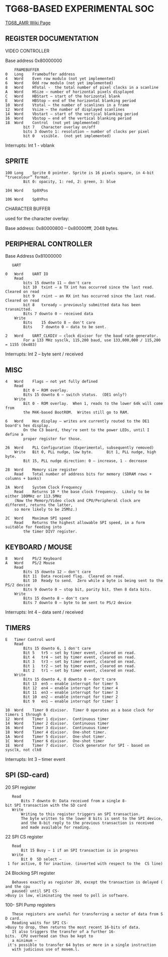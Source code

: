 = TG68-BASED EXPERIMENTAL SOC =

[https://github.com/douggilliland/Retro-Computers/wiki/TG68_AMR-68000 TG68_AMR Wiki Page]

== REGISTER DOCUMENTATION ==

VIDEO CONTROLLER

Base address 0x80000000

<pre>
	FRAMEBUFFER
0	Long	Framebuffer address
4	Word	Even row modulo (not yet implemented)
6	Word	Odd row modulo (not yet implemented)
8	Word	HTotal -  the total number of pixel clocks in a scanline 
A	Word	HSize – number of horizontal pixels displayed
C	Word	HBStart – start of the horizontal blank
E	Word	HBStop – end of the horizontal blanking period
10	Word	Vtotal – the number of scanlines in a frame
12	Word	Vsize – the number of displayed scanlines
14	Word	Vbstart – start of the vertical blanking period
16	Word	Vbstop – end of the vertical blanking period
18	Word	Control  (not yet implemented)
		bit 7	Character overlay on/off
		bits 3 downto 1: resolution – number of clocks per pixel
		bit 0	visible.  (not yet implemented)
</pre>

Interrupts: Int 1 - vblank

== SPRITE ==

<pre>
100	Long	Sprite 0 pointer. Sprite is 16 pixels square, in 4-bit “truecolour” format.
		Bit 0: opacity, 1: red, 2: green, 3: blue
		
104	Word	Sp0XPos

106	Word	Sp0YPos
</pre>

CHARACTER BUFFER

used for the character overlay:

Base address: 0x80000800 – 0x80000fff, 2048 bytes.

== PERIPHERAL CONTROLLER ==

Base Address 0x81000000


	UART

<pre>
0	Word	UART IO
	Read
		bits 15 downto 11 – don't care
		bit 10	txint – a TX int has occurred since the last read.  Cleared on read
		bit 9	rxint – an RX int has occurred since the last read.  Cleared on read
		bit 8	txready – previously submitted data has been transmitted.
		Bits 7 downto 0 – received data
	Write
		Bits	15 downto 8 – don't care
		Bits	7 downto 0 – data to be sent.

2	Word	UART_CLKDIV – clock divisor for the baud rate generator.
		For a 133 MHz sysclk, 115,200 baud, use 133,000,000 / 115,200 = 1155 (0x483)
</pre>

Interrupts: Int 2 – byte sent / received

== MISC ==

<pre>
4	Word	Flags – not yet fully defined
	Read
		Bit 0 – ROM overlay.
		Bits 15 downto 6 – switch status.  (DE1 only?)
	Write
		Bit 0 - ROM overlay.  When 1, reads to the lower 64k will come from
		the M4K-based BootROM.  Writes still go to RAM.

6	Word	Hex display – writes are currently routed to the DE1 board's hex display.
		On the C3 board, they're sent to the power LEDs, until I define a
		proper register for those.

26	Word	PLL Configuration (Experimental, subsequently removed)
	Write	Bit 0, PLL nudge, low byte.      Bit 1, PLL nudge, high byte.
		Bit 15, PLL nudge direction: 0 – increase, 1 - decrease

28	Word	Memory size register
	Read	Total number of address bits for memory (SDRAM rows + columns + banks)

2A	Word	System Clock Frequency
	Read	Returns 10 * the base clock frequency.  Likely to be either 100MHz or 113.5MHz
	(Now the Memory/Video clock and CPU/Peripheral clock are different, returns the latter,
	so more likely to be 25Mhz.)

2C	Word	Maximum SPI speed
	Read	Returns the highest allowable SPI speed, in a form suitable for feeding into
		the timer DIV7 register.
</pre>


== KEYBOARD / MOUSE ==

<pre>
8	Word	PS/2 Keyboard
A	Word	PS/2 Mouse
	Read
		Bits 15 downto 12 – don't care
		Bit 11	Data received flag.  Cleared on read.
		Bit 10	Ready to send.  Zero while a byte is being sent to the PS/2 device
		Bits 9 downto 0 – stop bit, parity bit, then 8 data bits.
	Write
		Bits 15 downto 8 – don't care
		Bits 7 downto 0 – byte to be sent to PS/2 device
</pre>

Interrupts: Int 4 – data sent / received


== TIMERS ==

<pre>
E	Timer Control word
	Read
		Bits 15 downto 6, 1 don't care
		Bit 5	tr5 – set by timer event, cleared on read.
		Bit 4	tr4 – set by timer event, cleared on read.
		Bit 3	tr3 – set by timer event, cleared on read.
		Bit 1	tr2 – set by timer event, cleared on read.
		Bit 2	tr1 – set by timer event, cleared on read.
	Write
		Bits 15 downto 4, 8 downto 0 – don't care
		Bit 13	en5 – enable interrupt for timer 5
		Bit 12	en4 – enable interrupt for timer 4
		Bit 11	en3 – enable interrupt for timer 3
		Bit 10	en2 – enable interrupt for timer 2
		Bit 9	en1 – enable interrupt for timer 1

10	Word	Timer 0 divisor.  Timer 0 operates as a base clock for timers 1 through 6
12	Word	Timer 1 divisor.  Continuous timer
14	Word	Timer 2 divisor.  Continuous timer
16	Word	Timer 3 divisor.  Continuous timer
18	Word	Timer 4 divisor.  One-shot timer.
1A	Word	Timer 5 divisor.  One-shot timer.
1C	Word	Timer 6 divisor.  One-shot timer
1E	Word	Timer 7 divisor.  Clock generator for SPI - based on sysclk, not clk0
</pre>

Interrupts: Int 3 – timer event

== SPI (SD-card) ==

</pre>
20	SPI register
	Read
		Bits 7 downto 0: Data received from a single 8-bit SPI transaction with the SD card
	Write
		Writing to this register triggers an SPI transaction.
		The byte written to the lower 8 bits is sent to the SPI device,
		and the 8-bit reply to the previous transaction is received
		and made available for reading.

22	SPI CS register
	Read
		Bit 15 Busy – 1 if an SPI transaction is in progress
	Write
		Bit 0  SD select – 1 for active, 0 for inactive. (inverted with respect to the  CS line)

24	Blocking SPI register
	Behaves exactly as register 20, except the transaction is delayed (and the cpu
	paused) until SPI CS->Busy is low, eliminating the need to poll in software.

100-	SPI Pump registers
	These registers are useful for transferring a sector of data from SD card.
	Reading waits for SPI CS->Busy to drop, then returns the most recent 16-bits of data.
	It also triggers the transfer of a further 16-bits.  CPU overhead can thus be kept to
	a minimum – it's possible to transfer 64 bytes or more in a single instruction
	with judicious use of movem.l.
</pre>
